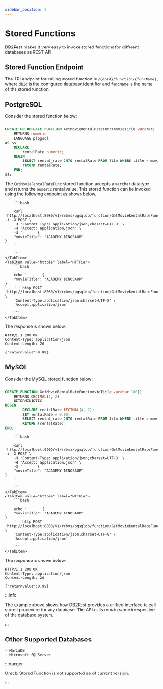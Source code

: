 ```yaml
---
sidebar_position: 2
---
```


# Stored Functions


DB2Rest makes it very easy to invoke stored functions for different databases as REST API.


## Stored Function Endpoint

The API endpoint for calling stored function is `/{dbId}/function/{funcName}`, where `dbId` is the configured database identifier and `funcName`
is the name of the stored function.


## PostgreSQL


Consider the stored function below:

```sql

CREATE OR REPLACE FUNCTION GetMovieRentalRateFunc(movieTitle varchar)
    RETURNS numeric
	LANGUAGE plpgsql
AS $$
	DECLARE
		rentalRate numeric;
	BEGIN
		SELECT rental_rate INTO rentalRate FROM film WHERE title = movieTitle;
		return rentalRate;
	END;
$$;


```

The `GetMovieRentalRateFunc` stored function accepts a `varchar` datatype and returns the `numeric` rental value.
This stored function can be invoked using the following endpoint as shown below.



<Tabs>
    <TabItem value="cURL" label="cURL" default>

        ```bash

        curl 'http://localhost:8080/v1/rdbms/pgsqldb/function/GetMovieRentalRateFunc' -i -X POST \
        -H 'Content-Type: application/json;charset=UTF-8' \
        -H 'Accept: application/json' \
        -d '       {
        "movieTitle": "ACADEMY DINOSAUR"
    }
        '

        ```
    </TabItem>
    <TabItem value="httpie" label="HTTPie">
        ```bash

        echo '       {
        "movieTitle": "ACADEMY DINOSAUR"
    }
        ' | http POST 'http://localhost:8080/v1/rdbms/pgsqldb/function/GetMovieRentalRateFunc' \
        'Content-Type:application/json;charset=UTF-8' \
        'Accept:application/json'

        ```
    </TabItem>

</Tabs>

The response is shown below:

```http
HTTP/1.1 200 OK
Content-Type: application/json
Content-Length: 20

{"returnvalue":0.99}
```

## MySQL

Consider the MySQL stored function below:

```sql

CREATE FUNCTION GetMovieRentalRateFunc(movieTitle varchar(100))
    RETURNS DECIMAL(4, 2)
    DETERMINISTIC
BEGIN
        DECLARE rentalRate DECIMAL(4, 2);
        SET rentalRate = 0.00;
        SELECT rental_rate INTO rentalRate FROM film WHERE title = movieTitle;
        RETURN (rentalRate);
END;

```

<Tabs>
    <TabItem value="cURL" label="cURL" default>

        ```bash

        curl 'http://localhost:8080/v1/rdbms/pgsqldb/function/GetMovieRentalRateFunc' -i -X POST \
        -H 'Content-Type: application/json;charset=UTF-8' \
        -H 'Accept: application/json' \
        -d '       {
        "movieTitle": "ACADEMY DINOSAUR"
    }
        '

        ```
    </TabItem>
    <TabItem value="httpie" label="HTTPie">
        ```bash

        echo '       {
        "movieTitle": "ACADEMY DINOSAUR"
    }
        ' | http POST 'http://localhost:8080/v1/rdbms/pgsqldb/function/GetMovieRentalRateFunc' \
        'Content-Type:application/json;charset=UTF-8' \
        'Accept:application/json'

        ```
    </TabItem>

</Tabs>

The response is shown below:

```http
HTTP/1.1 200 OK
Content-Type: application/json
Content-Length: 20

{"returnvalue":0.99}
```

:::info

The example above shows how DB2Rest provides a unified interface to call stored procedure for any database.
The API calls remain same irrespective of the database system.

:::

## Other Supported Databases

    - MariaDB
    - Microsoft SQLServer


:::danger

Oracle Stored Function is not supported as of current version.

:::

